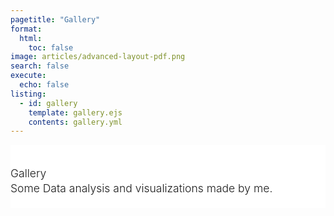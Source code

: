 ```yaml
---
pagetitle: "Gallery"
format:
  html:
    toc: false
image: articles/advanced-layout-pdf.png
search: false
execute:
  echo: false
listing:
  - id: gallery
    template: gallery.ejs
    contents: gallery.yml
---
```



::: {#hero-banner .column-screen}
::: {.grid .column-page}
::: {.headline .g-col-lg-6 .g-col-12 .g-col-md-12}
::: h1
Gallery
:::

Some Data analysis and visualizations made by me.

<!-- -   [Articles & Reports](#articles-reports) -->
<!-- -   [Presentations](#presentations) -->
<!-- -   [Interactive Documents](#interactive-documents) -->
<!-- -   [Websites & Books](#websites-books) -->
:::

:::
:::

::: {#gallery .column-page}
:::

```{=html}
<style>

#hero-banner {
  padding-top: 35px;
  background-color: #ffffff;
}

#quarto-content main { 
  margin-top: 0;
  padding-top: 0;
}


html {
  scroll-behavior: smooth;
}

.headline {
font-size: 1.25em;
font-weight: 300;
padding-bottom: 1em;
}

.headline p {
  margin: 0;
  padding-bottom: 0.2rem;
}

.headline a {
  text-decoration: none;
}

.headline ul li {
  margin-bottom: 0.3em;
}

.carousel.card {
  padding-top: 2em;
}

.carousel img {
  width: 70%;
  margin-bottom: 0px;
}

.carousel-control-prev-icon, .carousel-control-next-icon {
  margin-bottom: 0px;
}

.carousel-caption {
  padding-top: 1em;
}
</style>
```